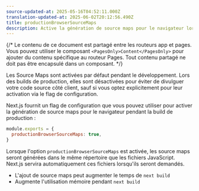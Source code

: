 ```yaml
---
source-updated-at: 2025-05-16T04:52:11.000Z
translation-updated-at: 2025-06-02T20:12:56.490Z
title: productionBrowserSourceMaps
description: Active la génération de source maps pour le navigateur lors de la build de production.
---
```


{/* Le contenu de ce document est partagé entre les routeurs app et pages. Vous pouvez utiliser le composant `<PagesOnly>Content</PagesOnly>` pour ajouter du contenu spécifique au routeur Pages. Tout contenu partagé ne doit pas être encapsulé dans un composant. */}

Les Source Maps sont activées par défaut pendant le développement. Lors des builds de production, elles sont désactivées pour éviter de divulguer votre code source côté client, sauf si vous optez explicitement pour leur activation via le flag de configuration.

Next.js fournit un flag de configuration que vous pouvez utiliser pour activer la génération de source maps pour le navigateur pendant la build de production :

```js filename="next.config.js"
module.exports = {
  productionBrowserSourceMaps: true,
}
```

Lorsque l'option `productionBrowserSourceMaps` est activée, les source maps seront générées dans le même répertoire que les fichiers JavaScript. Next.js servira automatiquement ces fichiers lorsqu'ils seront demandés.

- L'ajout de source maps peut augmenter le temps de `next build`
- Augmente l'utilisation mémoire pendant `next build`